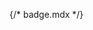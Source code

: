 {/* badge.mdx */}


<Meta of={comStories} name="Docs"/>

<Title />
<Subtitle />
<Description />


> #### [Bootstrap ~5.3.0 Documentation on Badges](https://getbootstrap.com/docs/5.3/components/badge/)
> * [Headings](https://getbootstrap.com/docs/5.3/components/badge/#headings) Badges scale to match the size of the immediate parent element.
> * [Background colors](https://getbootstrap.com/docs/5.3/components/badge/#background-colors) to make badges more rounded 
> * [Pill badges](https://getbootstrap.com/docs/5.3/components/badge/#pill-badges)
> * [Buttons](https://getbootstrap.com/docs/5.3/components/badge/#buttons): Badges can be used as part of links or buttons to provide a counter.
> * [Positioned](https://getbootstrap.com/docs/5.3/components/badge/#positioned)

<Canvas of={comStories.Primary} />

## Properties
<Controls of={comStories.Primary} />

<Stories of={comStories} />

## Aattributes
* N/A

## Slots
* `content`: The content of the badge.


### Examples
**Example #1:** New post badge.
```
  {% include 'varbase_components:badge' with {
    html_tag: 'a',
    color: 'text-bg-primary',
    url: forum.new_url,
    content: forum.new_text
  } %}
```

**Example #2:** Pill badges with success content
```
  {% include 'varbase_components:badge' with {
    html_tag: 'span',
    color: 'text-bg-success'
    content: 'Success',
    utility_classes: ['rounded-pill']
  } %}
```

## Source code
[//]: # (Twig Template source code)
<Source code={templateSource} />
